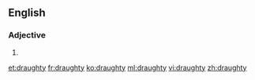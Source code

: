 ==English==

===Adjective===
{{en-adj|draughtier|draughtiest}}

# {{alternative spelling of|drafty}}

[[et:draughty]]
[[fr:draughty]]
[[ko:draughty]]
[[ml:draughty]]
[[vi:draughty]]
[[zh:draughty]]